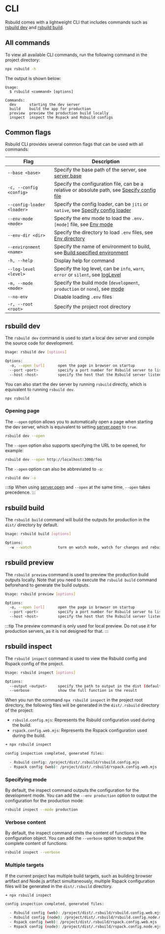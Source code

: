# CLI

Rsbuild comes with a lightweight CLI that includes commands such as [rsbuild dev](#rsbuild-dev) and [rsbuild build](#rsbuild-build).

## All commands

To view all available CLI commands, run the following command in the project directory:

```bash
npx rsbuild -h
```

The output is shown below:

```
Usage:
  $ rsbuild <command> [options]

Commands:
  dev      starting the dev server
  build    build the app for production
  preview  preview the production build locally
  inspect  inspect the Rspack and Rsbuild configs
```

## Common flags

Rsbuild CLI provides several common flags that can be used with all commands:

| Flag                       | Description                                                                                                                                     |
| -------------------------- | ----------------------------------------------------------------------------------------------------------------------------------------------- |
| `--base <base>`            | Specify the base path of the server, see [server.base](/config/server/base)                                                                     |
| `-c, --config <config>`    | Specify the configuration file, can be a relative or absolute path, see [Specify config file](/guide/configuration/rsbuild#specify-config-file) |
| `--config-loader <loader>` | Specify the config loader, can be `jiti` or `native`, see [Specify config loader](/guide/configuration/rsbuild#specify-config-loader)           |
| `--env-mode <mode>`        | Specify the env mode to load the `.env.[mode]` file, see [Env mode](/guide/advanced/env-vars#env-mode)                                          |
| `--env-dir <dir>`          | Specify the directory to load `.env` files, see [Env directory](/guide/advanced/env-vars#env-directory)                                         |
| `--environment <name>`     | Specify the name of environment to build, see [Build specified environment](/guide/advanced/environments#build-specified-environment)           |
| `-h, --help`               | Display help for command                                                                                                                        |
| `--log-level <level>`      | Specify the log level, can be `info`, `warn`, `error` or `silent`, see [logLevel](/config/logLevel)                                             |
| `-m, --mode <mode>`        | Specify the build mode (`development`, `production` or `none`), see [mode](/config/mode)                                                        |
| `--no-env`                 | Disable loading `.env` files                                                                                                                    |
| `-r, --root <root>`        | Specify the project root directory                                                                                                              |

## rsbuild dev

The `rsbuild dev` command is used to start a local dev server and compile the source code for development.

```bash
Usage: rsbuild dev [options]

Options:
  -o, --open [url]      open the page in browser on startup
  --port <port>         specify a port number for Rsbuild server to listen
  --host <host>         specify the host that the Rsbuild server listens to
```

You can also start the dev server by running `rsbuild` directly, which is equivalent to running `rsbuild dev`.

```bash
npx rsbuild
```

### Opening page

The `--open` option allows you to automatically open a page when starting the dev server, which is equivalent to setting [server.open](/config/server/open) to `true`.

```bash
rsbuild dev --open
```

The `--open` option also supports specifying the URL to be opened, for example:

```bash
rsbuild dev --open http://localhost:3000/foo
```

The `--open` option can also be abbreviated to `-o`:

```bash
rsbuild dev -o
```

:::tip
When using [server.open](/config/server/open) and `--open` at the same time, `--open` takes precedence.
:::

## rsbuild build

The `rsbuild build` command will build the outputs for production in the `dist/` directory by default.

```bash
Usage: rsbuild build [options]

Options:
  -w --watch            turn on watch mode, watch for changes and rebuild
```

## rsbuild preview

The `rsbuild preview` command is used to preview the production build outputs locally. Note that you need to execute the `rsbuild build` command beforehand to generate the build outputs.

```bash
Usage: rsbuild preview [options]

Options:
  -o, --open [url]      open the page in browser on startup
  --port <port>         specify a port number for Rsbuild server to listen
  --host <host>         specify the host that the Rsbuild server listens to
```

:::tip
The preview command is only used for local preview. Do not use it for production servers, as it is not designed for that.
:::

## rsbuild inspect

The `rsbuild inspect` command is used to view the Rsbuild config and Rspack config of the project.

```bash
Usage: rsbuild inspect [options]

Options:
  --output <output>     specify the path to output in the dist (default: ".rsbuild")
  --verbose             show the full function in the result
```

When you run the command `npx rsbuild inspect` in the project root directory, the following files will be generated in the `dist/.rsbuild` directory of the project:

- `rsbuild.config.mjs`: Represents the Rsbuild configuration used during the build.
- `rspack.config.web.mjs`: Represents the Rspack configuration used during the build.

```bash
➜ npx rsbuild inspect

config inspection completed, generated files:

  - Rsbuild config: /project/dist/.rsbuild/rsbuild.config.mjs
  - Rspack config (web): /project/dist/.rsbuild/rspack.config.web.mjs
```

### Specifying mode

By default, the inspect command outputs the configuration for the development mode. You can add the `--env production` option to output the configuration for the production mode:

```bash
rsbuild inspect --mode production
```

### Verbose content

By default, the inspect command omits the content of functions in the configuration object. You can add the `--verbose` option to output the complete content of functions:

```bash
rsbuild inspect --verbose
```

### Multiple targets

If the current project has multiple build targets, such as building browser artifact and Node.js artifact simultaneously, multiple Rspack configuration files will be generated in the `dist/.rsbuild` directory.

```bash
➜ npx rsbuild inspect

config inspection completed, generated files:

  - Rsbuild config (web): /project/dist/.rsbuild/rsbuild.config.web.mjs
  - Rsbuild config (node): /project/dist/.rsbuild/rsbuild.config.node.mjs
  - Rspack config (web): /project/dist/.rsbuild/rspack.config.web.mjs
  - Rspack config (node): /project/dist/.rsbuild/rspack.config.node.mjs
```
